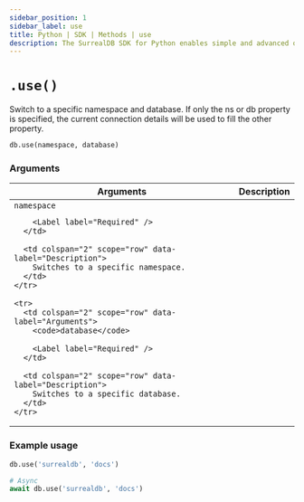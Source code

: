 ```yaml
---
sidebar_position: 1
sidebar_label: use
title: Python | SDK | Methods | use
description: The SurrealDB SDK for Python enables simple and advanced querying of a remote or embedded database.
---
```



# `.use()`

Switch to a specific namespace and database. If only the ns or db property is specified, the current connection details will be used to fill the other property.

```python title="Method Syntax"
db.use(namespace, database)
```

### Arguments

<table>
  <thead>
    <tr>
      <th colspan="2" scope="col">Arguments</th>
      <th colspan="2" scope="col">Description</th>
    </tr>
  </thead>

  <tbody>
    <tr>
      <td colspan="2" scope="row" data-label="Arguments">
        <code>namespace</code>

        <Label label="Required" />
      </td>

      <td colspan="2" scope="row" data-label="Description">
        Switches to a specific namespace.
      </td>
    </tr>

    <tr>
      <td colspan="2" scope="row" data-label="Arguments">
        <code>database</code>

        <Label label="Required" />
      </td>

      <td colspan="2" scope="row" data-label="Description">
        Switches to a specific database.
      </td>
    </tr>
  </tbody>
</table>

### Example usage

```python
db.use('surrealdb', 'docs')

# Async
await db.use('surrealdb', 'docs')
```
